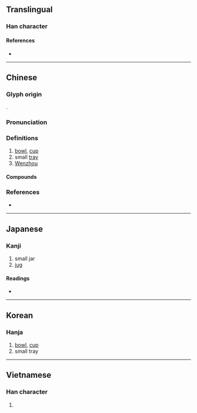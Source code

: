 {{also|瓯}}
{{character info/new}}
==Translingual==

===Han character===
{{Han char|rn=98|rad=瓦|as=11|sn=16|four=71717|canj=SRMVN|ids=⿰區瓦}}

====References====
* {{Han ref|kx=0751.220|dkj=21586|dj=1159.160|hdz=21430.150|uh=750C|ud=29964|bh=BF5E|bd=48990}}

----

==Chinese==
{{zh-forms|s=瓯}}

===Glyph origin===
{{Han etym}}
{{Han compound|區|瓦|ls=psc|ls2=ic|c1=p|c2=s|t1=vessel|t2=pottery}}. 

===Pronunciation===
{{zh-pron
|m=ōu
|m-s=
|c=au1
|c-t=
|g=
|h=pfs=
|j=
|md=
|mn=qz:io/xm,zz:o͘/au
|mn_note=io/o͘ - literary; au - vernacular
|mn-t=
|w=1eu
|x=
|mc=y
|oc=y
|cat=n,pn
}}

===Definitions===
{{zh-hanzi}}

# [[bowl]], [[cup]]
# small [[tray]]
# [[Wenzhou]]

====Compounds====
{{zh-der|名動金甌|名覆金甌|固金甌|建甌|擊甌|甌劇|甌子|甌宰|甌摳|甌柑|甌江|甌穴|甌窶|甌繡|甌脫|甌臾|甌語|甌越|金甌|金甌無缺|金甌藏名|甌海}}

===References===
* {{R:yue:Hanzi}}

----

==Japanese==

===Kanji===
{{ja-kanji|grade=|rs=瓦11|shin=瓯}}

# small jar
# [[jug]]

====Readings====
* {{ja-readings
|goon=う
|kanon=おう
|kun=かめ-, はち-, ほとぎ-
}}

----

==Korean==

===Hanja===
{{ko-hanja|hangeul=구|eumhun=|rv=gu|mr=ku|y=kwu}}

# [[bowl]], [[cup]]
# small tray

----

==Vietnamese==

===Han character===
{{vi-hantu|[[âu]]|rs=瓦11}}

# {{defn|lang=vi|sort=瓦11}}